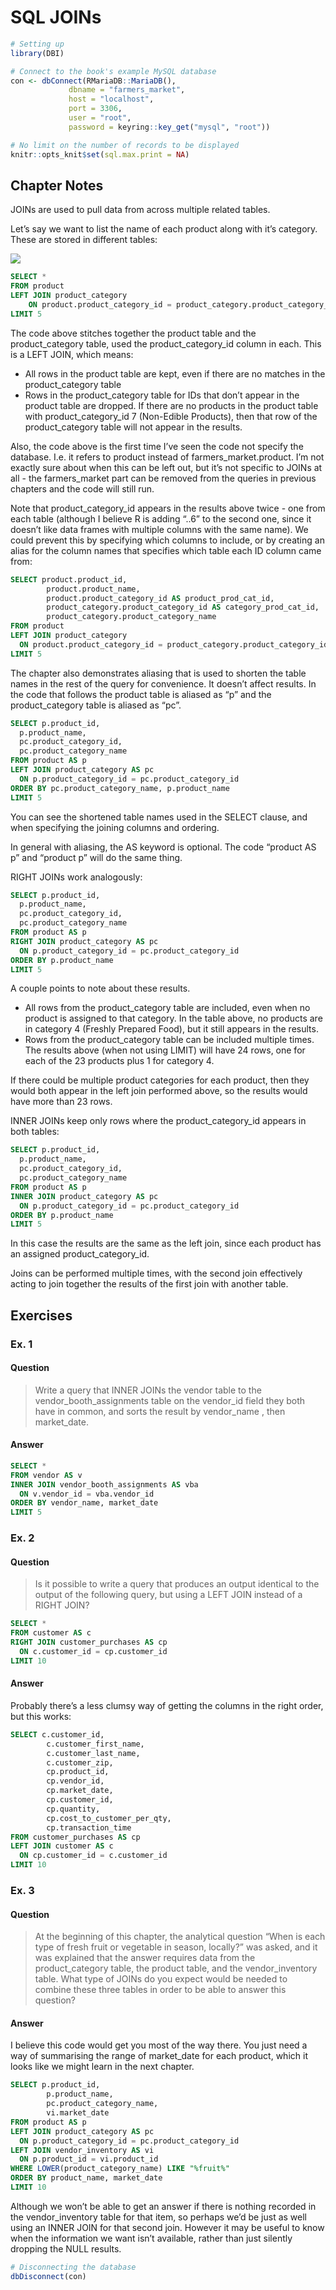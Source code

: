 # SQL JOINs {#sql_joins}

```r
# Setting up 
library(DBI)

# Connect to the book's example MySQL database
con <- dbConnect(RMariaDB::MariaDB(), 
             dbname = "farmers_market", 
             host = "localhost", 
             port = 3306,
             user = "root",
             password = keyring::key_get("mysql", "root"))

# No limit on the number of records to be displayed
knitr::opts_knit$set(sql.max.print = NA)
```


## Chapter Notes

JOINs are used to pull data from across multiple related tables.

Let's say we want to list the name of each product along with it's category. These are stored in different tables:

![](images\\Ch05Img01.png)

```sql
SELECT * 
FROM product 
LEFT JOIN product_category
    ON product.product_category_id = product_category.product_category_id
LIMIT 5
```

The code above stitches together the product table and the product_category table, used the product_category_id column in each. This is a LEFT JOIN, which means:

* All rows in the product table are kept, even if there are no matches in the product_category table
* Rows in the product_category table for IDs that don't appear in the product table are dropped. If there are no products in the product table with product_category_id 7 (Non-Edible Products), then that row of the product_category table will not appear in the results.

Also, the code above is the first time I've seen the code not specify the database. I.e. it refers to product instead of farmers_market.product. I'm not exactly sure about when this can be left out, but it's not specific to JOINs at all - the farmers_market part can be removed from the queries in previous chapters and the code will still run.

Note that product_category_id appears in the results above twice - one from each table (although I believe R is adding "..6" to the second one, since it doesn't like data frames with multiple columns with the same name). We could prevent this by specifying which columns to include, or by creating an alias for the column names that specifies which table each ID column came from:

```sql
SELECT product.product_id, 
        product.product_name, 
        product.product_category_id AS product_prod_cat_id, 
        product_category.product_category_id AS category_prod_cat_id, 
        product_category.product_category_name
FROM product 
LEFT JOIN product_category
  ON product.product_category_id = product_category.product_category_id
LIMIT 5
```

The chapter also demonstrates aliasing that is used to shorten the table names in the rest of the query for convenience. It doesn't affect results. In the code that follows the product table is aliased as "p" and the product_category table is aliased as "pc".

```sql
SELECT p.product_id, 
  p.product_name, 
  pc.product_category_id, 
  pc.product_category_name
FROM product AS p 
LEFT JOIN product_category AS pc 
  ON p.product_category_id = pc.product_category_id
ORDER BY pc.product_category_name, p.product_name
LIMIT 5
```

You can see the shortened table names used in the SELECT clause, and when specifying the joining columns and ordering.

In general with aliasing, the AS keyword is optional. The code "product AS p" and "product p" will do the same thing.

RIGHT JOINs work analogously:

```sql
SELECT p.product_id, 
  p.product_name, 
  pc.product_category_id, 
  pc.product_category_name
FROM product AS p 
RIGHT JOIN product_category AS pc 
  ON p.product_category_id = pc.product_category_id
ORDER BY p.product_name
LIMIT 5
```

A couple points to note about these results.

* All rows from the product_category table are included, even when no product is assigned to that category. In the table above, no products are in category 4 (Freshly Prepared Food), but it still appears in the results.
* Rows from the product_category table can be included multiple times. The results above (when not using LIMIT) will have 24 rows, one for each of the 23 products plus 1 for category 4.

If there could be multiple product categories for each product, then they would both appear in the left join performed above, so the results would have more than 23 rows.

INNER JOINs keep only rows where the product_category_id appears in both tables:

```sql
SELECT p.product_id, 
  p.product_name, 
  pc.product_category_id, 
  pc.product_category_name
FROM product AS p 
INNER JOIN product_category AS pc 
  ON p.product_category_id = pc.product_category_id
ORDER BY p.product_name
LIMIT 5
```

In this case the results are the same as the left join, since each product has an assigned product_category_id.

Joins can be performed multiple times, with the second join effectively acting to join together the results of the first join with another table.

## Exercises

### Ex. 1 {-}

#### Question {-}

> Write a query that INNER JOINs the vendor table to the vendor_booth_assignments table on the vendor_id field they both have in common, and sorts the result by vendor_name , then market_date.

#### Answer {-}

```sql
SELECT *
FROM vendor AS v
INNER JOIN vendor_booth_assignments AS vba
  ON v.vendor_id = vba.vendor_id
ORDER BY vendor_name, market_date
LIMIT 5
```


### Ex. 2 {-}

#### Question {-}

> Is it possible to write a query that produces an output identical to the output of the following query, but using a LEFT JOIN instead of a RIGHT JOIN?

```sql
SELECT * 
FROM customer AS c 
RIGHT JOIN customer_purchases AS cp
  ON c.customer_id = cp.customer_id
LIMIT 10
```

#### Answer {-}

Probably there's a less clumsy way of getting the columns in the right order, but this works:

```sql
SELECT c.customer_id,
        c.customer_first_name,
        c.customer_last_name,
        c.customer_zip,
        cp.product_id,
        cp.vendor_id,
        cp.market_date, 
        cp.customer_id,
        cp.quantity,
        cp.cost_to_customer_per_qty,
        cp.transaction_time 
FROM customer_purchases AS cp 
LEFT JOIN customer AS c
  ON cp.customer_id = c.customer_id
LIMIT 10
```


### Ex. 3 {-}

#### Question {-}

> At the beginning of this chapter, the analytical question “When is each type of fresh fruit or vegetable in season, locally?” was asked, and it was explained that the answer requires data from the product_category table, the product table, and the vendor_inventory table. What type of JOINs do you expect would be needed to combine these three tables in order to be able to answer this question?


#### Answer {-}

I believe this code would get you most of the way there. You just need a way of summarising the range of market_date for each product, which it looks like we might learn in the next chapter.

```sql
SELECT p.product_id,
        p.product_name,
        pc.product_category_name,
        vi.market_date
FROM product AS p
LEFT JOIN product_category AS pc
  ON p.product_category_id = pc.product_category_id
LEFT JOIN vendor_inventory AS vi
  ON p.product_id = vi.product_id
WHERE LOWER(product_category_name) LIKE "%fruit%"
ORDER BY product_name, market_date
LIMIT 10
```

Although we won't be able to get an answer if there is nothing recorded in the vendor_inventory table for that item, so perhaps we'd be just as well using an INNER JOIN for that second join. However it may be useful to know when the information we want isn't available, rather than just silently dropping the NULL results.



```r
# Disconnecting the database
dbDisconnect(con)
```

